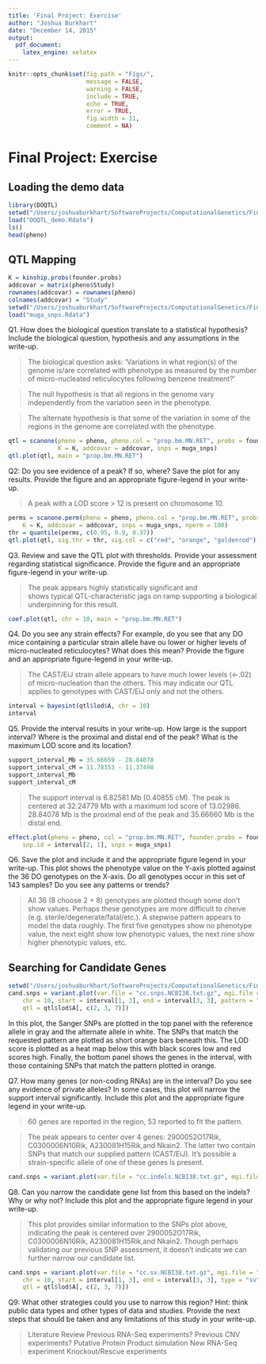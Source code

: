 ```yaml
---
title: 'Final Project: Exercise'
author: "Joshua Burkhart"
date: "December 14, 2015"
output: 
  pdf_document: 
    latex_engine: xelatex
---
```


```r
knitr::opts_chunk$set(fig.path = "Figs/",
                      message = FALSE,
                      warning = FALSE,
                      include = TRUE,
                      echo = TRUE,
                      error = TRUE,
                      fig.width = 11,
                      comment = NA)
```

# Final Project: Exercise

## Loading the demo data

```r
library(DOQTL)
setwd("/Users/joshuaburkhart/SoftwareProjects/ComputationalGenetics/FinalProject")
load("DOQTL_demo.Rdata")
ls()
head(pheno)
```

## QTL Mapping

```r
K = kinship.probs(founder.probs)
addcovar = matrix(pheno$Study)
rownames(addcovar) = rownames(pheno)
colnames(addcovar) = "Study"
setwd("/Users/joshuaburkhart/SoftwareProjects/ComputationalGenetics/FinalProject")
load("muga_snps.Rdata")
```

Q1. How does the biological question translate to a statistical hypothesis? Include the biological question, hypothesis and any assumptions in the write-up. 

> The biological question asks: 'Variations in what region(s) of the genome is/are 
  correlated with phenotype as measured by the number of micro-nucleated reticulocytes
  following benzene treatment?'
  
> The null hypothesis is that all regions in the genome vary independently from the
  variation seen in the phenotype.
  
> The alternate hypothesis is that some of the variation in some of the regions in 
  the genome are correlated with the phenotype.

```r
qtl = scanone(pheno = pheno, pheno.col = "prop.bm.MN.RET", probs = founder.probs, 
              K = K, addcovar = addcovar, snps = muga_snps)
qtl.plot(qtl, main = "prop.bm.MN.RET")
```

Q2: Do you see evidence of a peak? If so, where? Save the plot for any results.  Provide the figure and an appropriate figure-legend in your write-up. 

> A peak with a LOD score > 12 is present on chromosome 10.

```r
perms = scanone.perm(pheno = pheno, pheno.col = "prop.bm.MN.RET", probs = founder.probs, 
    K = K, addcovar = addcovar, snps = muga_snps, nperm = 100)
thr = quantile(perms, c(0.95, 0.9, 0.37))
qtl.plot(qtl, sig.thr = thr, sig.col = c("red", "orange", "goldenrod"), main = "prop.bm.MN.RET")
```

Q3.  Review and save the QTL plot with thresholds. Provide your assessment regarding statistical significance. Provide the figure and an appropriate figure-legend in your write-up. 

> The peak appears highly statistically significant and       
  shows typical QTL-characteristic jags on ramp supporting
  a biological underpinning for this result.
  

```r
coef.plot(qtl, chr = 10, main = "prop.bm.MN.RET")
```

Q4. Do you see any strain effects? For example, do you see that any DO mice containing a particular strain allele have ou  lower or higher levels of micro-nucleated reticulocytes? What does this mean? Provide the figure and an appropriate figure-legend in your write-up. 

> The CAST/EiJ strain allele appears to have much lower levels 
  (<-.02) of micro-nucleation than the others. This may
  indicate our QTL applies to genotypes with CAST/EiJ only and
  not the others.

```r
interval = bayesint(qtl$lod$A, chr = 10)
interval
```

Q5. Provide the interval results in your write-up.  How large is the support interval? Where is the proximal and distal end of the peak? What is the maximum LOD score and its location? 

```r
support_interval_Mb = 35.66659 - 28.84078
support_interval_cM = 11.78353 - 11.37498
support_interval_Mb
support_interval_cM
```

> The support interval is 6.82581 Mb (0.40855 cM). The peak is centered at 32.24779 Mb with a maximum lod score of 13.02986. 28.84078 Mb is the proximal end of the peak and 35.66660 Mb is the distal end.

```r
effect.plot(pheno = pheno, col = "prop.bm.MN.RET", founder.probs = founder.probs, 
    snp.id = interval[2, 1], snps = muga_snps)
```

Q6. Save the plot and include it and the appropriate figure legend in your write-up. This plot shows the phenotype value on the Y-axis plotted against the 36 DO genotypes on the X-axis. Do all genotypes occur in this set of 143 samples? Do you see any patterns or trends? 

> All 36 (8 choose 2 + 8) genotypes are plotted though some don't show values. Perhaps these genotypes are more difficult to cheive (e.g. sterile/degenerate/fatal/etc.). A
  stepwise pattern appears to model the data roughly. The first five
  genotypes show no phenotype value, the next eight show low phenotypic
  values, the next nine show higher phenotypic values, etc.

## Searching for Candidate Genes

```r
setwd("/Users/joshuaburkhart/SoftwareProjects/ComputationalGenetics/FinalProject")
cand.snps = variant.plot(var.file = "cc.snps.NCBI38.txt.gz", mgi.file = "MGI.20130703.sorted.txt.gz", 
    chr = 10, start = interval[1, 3], end = interval[3, 3], pattern = "CAST/EiJ", 
    qtl = qtl$lod$A[, c(2, 3, 7)])
```
In this plot, the Sanger SNPs are plotted in the top panel with the reference allele in gray and the alternate allele in white. The SNPs that match the requested pattern are plotted as short orange bars beneath this. The LOD score is plotted as a heat map below this with black scores low and red scores high. Finally, the bottom panel shows the genes in the interval, with those containing SNPs that match the pattern plotted in orange.

Q7. How many genes (or non-coding RNAs) are in the interval? Do you see any evidence of private alleles?  In some cases, this plot will narrow the support interval significantly. Include this plot and the appropriate figure legend in your write-up. 

> 60 genes are reported in the region, 53 reported to fit the pattern.

> The peak appears to center over 4 genes:
2900052O17Rik,
C0300006N10Rik,
A230081H15Rik,and
Nkain2. The latter two contain SNPs that match our supplied pattern (CAST/EiJ). It's possible a strain-specific allele of
one of these genes is present.

```r
cand.snps = variant.plot(var.file = "cc.indels.NCBI38.txt.gz", mgi.file = "MGI.20130703.sorted.txt.gz", chr = 10, start = interval[1, 3], end = interval[3, 3], type = "indel", pattern = "CAST/EiJ", qtl = qtl$lod$A[, c(2, 3, 7)])
```

Q8. Can you narrow the candidate gene list from this based on the indels?  Why or why not? Include this plot and the appropriate figure legend in your write-up. 

> This plot provides similar information to the SNPs
  plot above, indicating the peak is centered over
  2900052O17Rik,
  C0300006N10Rik,
  A230081H15Rik,and
  Nkain2. Though perhaps validating our previous
  SNP assessment, it doesn't indicate we can further
  narrow our candidate list.

```r
cand.snps = variant.plot(var.file = "cc.sv.NCBI38.txt.gz", mgi.file = "MGI.20130703.sorted.txt.gz", 
    chr = 10, start = interval[1, 3], end = interval[3, 3], type = "sv", pattern = "CAST/EiJ", 
    qtl = qtl$lod$A[, c(2, 3, 7)])
```

Q9: What other strategies could you use to narrow this region? Hint: think public data types and other types of data and studies. Provide the next steps that should be taken and any limitations of this study in your write-up.

> Literature Review
  Previous RNA-Seq experiments?
  Previous CNV experiments?
  Putative Protein Product simulation
  New RNA-Seq experiment
  Knockout/Rescue experiments
